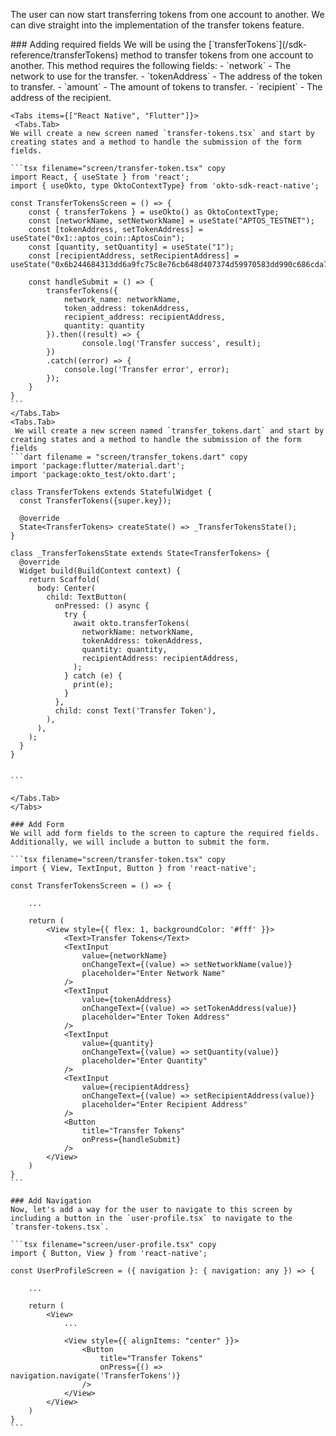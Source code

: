 
The user can now start transferring tokens from one account to another. We can dive straight into the implementation of the transfer tokens feature.

<Steps>
    ### Adding required fields
    We will be using the [`transferTokens`](/sdk-reference/transferTokens) method to transfer tokens from one account to another. This method requires the following fields:
    - `network` - The network to use for the transfer.
    - `tokenAddress` - The address of the token to transfer.
    - `amount` - The amount of tokens to transfer.
    - `recipient` - The address of the recipient.
 
    <Tabs items={["React Native", "Flutter"]}>
     <Tabs.Tab>
    We will create a new screen named `transfer-tokens.tsx` and start by creating states and a method to handle the submission of the form fields.

    ```tsx filename="screen/transfer-token.tsx" copy
    import React, { useState } from 'react';
    import { useOkto, type OktoContextType} from 'okto-sdk-react-native';

    const TransferTokensScreen = () => {
        const { transferTokens } = useOkto() as OktoContextType;
        const [networkName, setNetworkName] = useState("APTOS_TESTNET");
        const [tokenAddress, setTokenAddress] = useState("0x1::aptos_coin::AptosCoin");
        const [quantity, setQuantity] = useState("1");
        const [recipientAddress, setRecipientAddress] = useState("0x6b244684313dd6a9fc75c8e76cb648d407374d59970583dd990c686cda767984");
    
        const handleSubmit = () => {
            transferTokens({
                network_name: networkName,
                token_address: tokenAddress,
                recipient_address: recipientAddress,
                quantity: quantity
            }).then((result) => {
                    console.log('Transfer success', result);
            })
            .catch((error) => {
                console.log('Transfer error', error);
            });
        }
    }
    ```
    </Tabs.Tab>
    <Tabs.Tab>
     We will create a new screen named `transfer_tokens.dart` and start by creating states and a method to handle the submission of the form fields
    ```dart filename = "screen/transfer_tokens.dart" copy
    import 'package:flutter/material.dart';
    import 'package:okto_test/okto.dart';

    class TransferTokens extends StatefulWidget {
      const TransferTokens({super.key});

      @override
      State<TransferTokens> createState() => _TransferTokensState();
    }

    class _TransferTokensState extends State<TransferTokens> {
      @override
      Widget build(BuildContext context) {
        return Scaffold(
          body: Center(
            child: TextButton(
              onPressed: () async {
                try {
                  await okto.transferTokens(
                    networkName: networkName,
                    tokenAddress: tokenAddress,
                    quantity: quantity,
                    recipientAddress: recipientAddress,
                  );
                } catch (e) {
                  print(e);
                }
              },
              child: const Text('Transfer Token'),
            ),
          ),
        );
      }
    }


    ```

    </Tabs.Tab>
    </Tabs>

    ### Add Form
    We will add form fields to the screen to capture the required fields. Additionally, we will include a button to submit the form.

    ```tsx filename="screen/transfer-token.tsx" copy
    import { View, TextInput, Button } from 'react-native';

    const TransferTokensScreen = () => {
        
        ...

        return (
            <View style={{ flex: 1, backgroundColor: '#fff' }}>
                <Text>Transfer Tokens</Text>
                <TextInput
                    value={networkName}
                    onChangeText={(value) => setNetworkName(value)}
                    placeholder="Enter Network Name"
                />
                <TextInput
                    value={tokenAddress}
                    onChangeText={(value) => setTokenAddress(value)}
                    placeholder="Enter Token Address"
                />
                <TextInput
                    value={quantity}
                    onChangeText={(value) => setQuantity(value)}
                    placeholder="Enter Quantity"
                />
                <TextInput
                    value={recipientAddress}
                    onChangeText={(value) => setRecipientAddress(value)}
                    placeholder="Enter Recipient Address"
                />
                <Button
                    title="Transfer Tokens"
                    onPress={handleSubmit}
                />
            </View>
        )
    }
    ```

    ### Add Navigation
    Now, let's add a way for the user to navigate to this screen by including a button in the `user-profile.tsx` to navigate to the `transfer-tokens.tsx`.

    ```tsx filename="screen/user-profile.tsx" copy
    import { Button, View } from 'react-native';

    const UserProfileScreen = ({ navigation }: { navigation: any }) => {
        
        ...
        
        return (
            <View>
                ...

                <View style={{ alignItems: "center" }}>
                    <Button
                        title="Transfer Tokens"
                        onPress={() => navigation.navigate('TransferTokens')}
                    />
                </View>
            </View>
        )
    }
    ```
</Steps>
